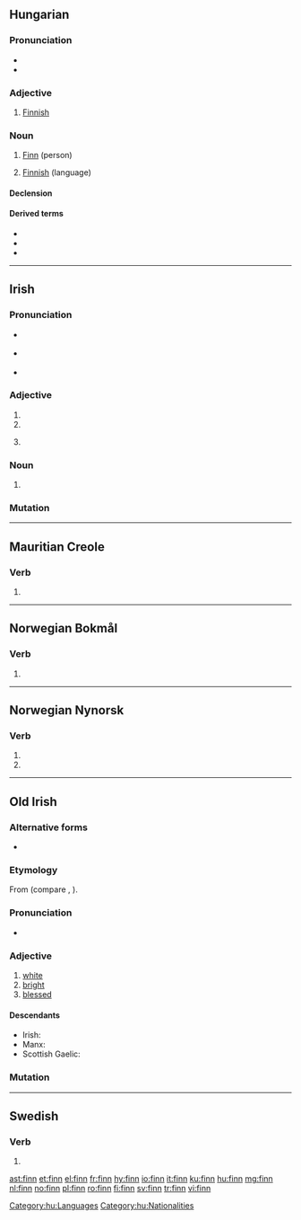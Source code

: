 {{also|Finn|fínn}}
==Hungarian==

===Pronunciation===
* {{hu-IPA}}
* {{hyphenation|finn|lang=hu}}

===Adjective===
{{hu-adj|-}}

# [[Finnish]] {{gloss|of or relating to [[Finland]], its people or language}}

===Noun===
{{hu-noun|ek}}

# [[Finn]] (person)
# {{lb|hu|singular only}} [[Finnish]] (language)

====Declension====
{{hu-infl-nom|finne|e}}{{hu-pos-etek|finn|j|jei}}

====Derived terms====
* {{l|hu|Finnország}}
* {{l|hu|Finn Köztársaság}}
* {{l|hu|Finn-öböl}}

[[Category:hu:Languages]]
[[Category:hu:Nationalities]]

----

==Irish==

===Pronunciation===
* {{a|Waterford}} {{IPA|[fʲiːɲ]|lang=ga}}
* {{a|Cork|Kerry|Galway}} {{IPA|[fʲiːn̠ʲ]|lang=ga}}
* {{a|Mayo|Ulster}} {{IPA|[fʲɪn̠ʲ]|lang=ga}}

===Adjective===
{{head|ga|adjective form}}

# {{inflection of|fionn||voc|m|s|lang=ga}}
# {{inflection of|fionn||gen|m|s|lang=ga}}
# {{lb|ga|archaic}} {{inflection of|fionn||dat|f|s|lang=ga}}

===Noun===
{{head|ga|noun form|g=m}}

# {{inflection of|fionn||gen|s|lang=ga}}

===Mutation===
{{ga-mut-cons|f|inn}}

----

==Mauritian Creole==

===Verb===
{{head|mfe|verb form}}

# {{mfe-short of|fini}}

----

==Norwegian Bokmål==

===Verb===
{{head|nb|verb form}}

# {{form of|imperative|finne|lang=nb}}

----

==Norwegian Nynorsk==

===Verb===
{{head|nn|verb form}}

# {{nn-verb-form of|present tense|finn}}
# {{nn-verb-form of|imperative|finn}}

----

==Old Irish==

===Alternative forms===
* {{l|sga|find}}

===Etymology===
From {{inh|sga|cel-pro|*windos||white}} (compare {{cog|cy|gwyn}}, {{cog|cel-gau|vindos}}).

===Pronunciation===
* {{IPA|/fʲin͈/|lang=sga}}

===Adjective===
{{sga-adj}}

# [[white]]
# [[bright]]
# [[blessed]]

====Descendants====
* Irish: {{l|ga|fionn}}
* Manx: {{l|gv|fynn}}
* Scottish Gaelic: {{l|gd|fionn}}

===Mutation===
{{sga-mutation|f|inn}}

----

==Swedish==

===Verb===
{{head|sv|verb form}}

# {{sv-verb-form-imp|finna}}

[[ast:finn]]
[[et:finn]]
[[el:finn]]
[[fr:finn]]
[[hy:finn]]
[[io:finn]]
[[it:finn]]
[[ku:finn]]
[[hu:finn]]
[[mg:finn]]
[[nl:finn]]
[[no:finn]]
[[pl:finn]]
[[ro:finn]]
[[fi:finn]]
[[sv:finn]]
[[tr:finn]]
[[vi:finn]]